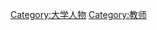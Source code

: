 {{Commonscat|Academics by university or college}}

[[Category:大学人物|Category:大学人物]]
[[Category:教师|Category:教师]]